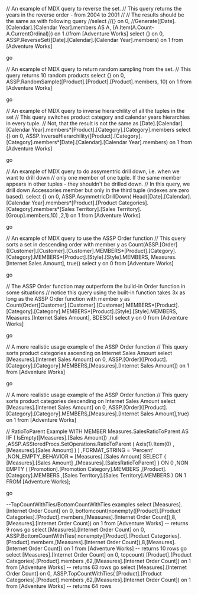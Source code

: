 // An example of MDX query to reverse the set.
// This query returns the years in the reverse order - from 2004 to 2001
//
// The results should be the same as with following query
//select 
//{} on 0,
//Generate([Date].[Calendar].[Calendar Year].members AS A, {A.Item(A.Count-A.CurrentOrdinal)}) on 1
//from [Adventure Works]
select 
{} on 0,
ASSP.ReverseSet([Date].[Calendar].[Calendar Year].members) on 1
from [Adventure Works]

go

// An example of MDX query to return random sampling from the set.
// This query returns 10 random products
select 
{} on 0,
ASSP.RandomSample([Product].[Product].[Product].members, 10) on 1
from [Adventure Works]

go

// An example of MDX query to inverse hierarchility of all the tuples in the set
// This query switches product category and calendar years hierarchies in every tuple.
// Not, that the result is not the same as [Date].[Calendar].[Calendar Year].members*[Product].[Category].[Category].members
select
{} on 0,
ASSP.InverseHierarchility([Product].[Category].[Category].members*[Date].[Calendar].[Calendar Year].members) on 1
from [Adventure Works]

go

// An example of MDX query to do assymentric drill down, i.e. when we want to drill down
// only one member of one tuple. If the same member appears in other tuples - they shouldn't be drilled down.
// In this query, we drill down Accessories member but only in the third tuple (indexes are zero based).
select
{} on 0,
ASSP.AsymmetricDrillDown(
Head([Date].[Calendar].[Calendar Year].members*[Product].[Product Categories].[Category].members*[Sales Territory].[Sales Territory].[Group].members,10)
,2,1)
on 1
from [Adventure Works]

go

// An example of MDX query to use the ASSP Order function
// This query sorts a set in descending order
with 
member y as Count(ASSP.[Order]([Customer].[Customer].[Customer].MEMBERS*[Product].[Category].[Category].MEMBERS*[Product].[Style].[Style].MEMBERS, Measures.[Internet Sales Amount], true))
select y on 0
from [Adventure Works]

go

// The ASSP Order function may outperform the build-in Order function in some situations
// notice this query using the built-in function takes 3x as long as the ASSP Order function
with 
member y as Count(Order([Customer].[Customer].[Customer].MEMBERS*[Product].[Category].[Category].MEMBERS*[Product].[Style].[Style].MEMBERS, Measures.[Internet Sales Amount], BDESC))
select y on 0
from [Adventure Works]

go

// A more realistic usage example of the ASSP Order function
// This query sorts product categories ascending on Internet Sales Amount
select [Measures].[Internet Sales Amount] on 0,
ASSP.[Order]([Product].[Category].[Category].MEMBERS,[Measures].[Internet Sales Amount]) on 1
from [Adventure Works]

go

// A more realistic usage example of the ASSP Order function
// This query sorts product categories descending on Internet Sales Amount
select [Measures].[Internet Sales Amount] on 0,
ASSP.[Order]([Product].[Category].[Category].MEMBERS,[Measures].[Internet Sales Amount],true) on 1
from [Adventure Works]

// RatioToParent Example
WITH 
  MEMBER Measures.SalesRatioToParent AS 
    IIF
    (
      IsEmpty([Measures].[Sales Amount])
     ,null
     ,ASSP.ASStoredProcs.SetOperations.RatioToParent
      (
        Axis(1).Item(0)
       ,[Measures].[Sales Amount]
      )
    )
   ,FORMAT_STRING = 'Percent'
   ,NON_EMPTY_BEHAVIOR = [Measures].[Sales Amount]
SELECT 
  {
    [Measures].[Sales Amount]
   ,[Measures].[SalesRatioToParent]
  } ON 0
 ,NON EMPTY 
    (
      [Promotion].[Promotion Category].MEMBERS
     ,[Product].[Category].MEMBERS
     ,[Sales Territory].[Sales Territory].MEMBERS
    ) ON 1
FROM [Adventure Works];


go


--TopCountWithTies/BottomCountWithTies examples
select [Measures].[Internet Order Count] on 0,
bottomcount(nonempty([Product].[Product Categories].[Product].members,[Measures].[Internet Order Count]),8,[Measures].[Internet Order Count]) on 1
from [Adventure Works]
-- returns 9 rows
go
select [Measures].[Internet Order Count] on 0,
ASSP.BottomCountWithTies(
nonempty([Product].[Product Categories].[Product].members,[Measures].[Internet Order Count]),8,[Measures].[Internet Order Count]) on 1
from [Adventure Works]
-- returns 10 rows
go
select [Measures].[Internet Order Count] on 0,
topcount( [Product].[Product Categories].[Product].members ,62,[Measures].[Internet Order Count]) on 1
from [Adventure Works]
-- returns 63 rows
go
select [Measures].[Internet Order Count] on 0,
ASSP.TopCountWithTies( [Product].[Product Categories].[Product].members ,62,[Measures].[Internet Order Count]) on 1
from [Adventure Works]
-- returns 64 rows
